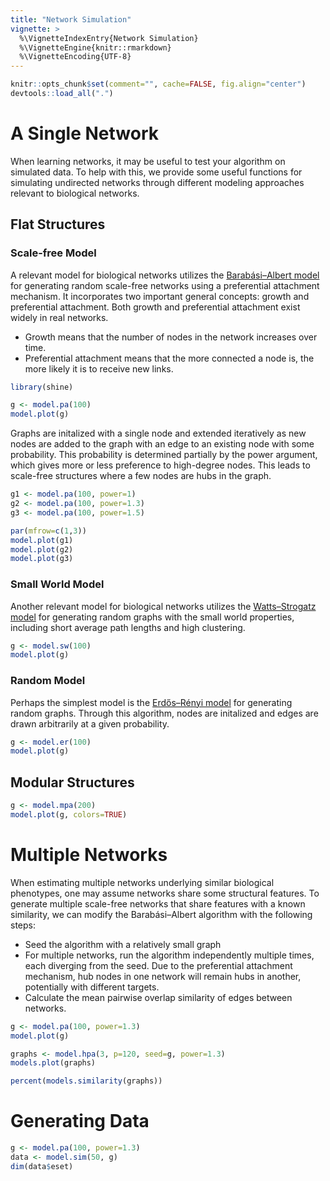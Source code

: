 ```yaml
---
title: "Network Simulation"
vignette: >
  %\VignetteIndexEntry{Network Simulation}
  %\VignetteEngine{knitr::rmarkdown}
  %\VignetteEncoding{UTF-8}
---
```


```r
knitr::opts_chunk$set(comment="", cache=FALSE, fig.align="center")
devtools::load_all(".")
```

# A Single Network

When learning networks, it may be useful to test your algorithm on simulated data. To help with this, we provide some useful functions for simulating undirected networks through different modeling approaches relevant to biological networks.

## Flat Structures

### Scale-free Model

A relevant model for biological networks utilizes the [Barabási–Albert model](https://en.wikipedia.org/wiki/Barab%C3%A1si%E2%80%93Albert_model) for generating random scale-free networks using a preferential attachment mechanism. It incorporates two important general concepts: growth and preferential attachment. Both growth and preferential attachment exist widely in real networks. 

- Growth means that the number of nodes in the network increases over time.  
- Preferential attachment means that the more connected a node is, the more likely it is to receive new links.  

```r
library(shine)
```

```r
g <- model.pa(100)
model.plot(g)
```

Graphs are initalized with a single node and extended iteratively as new nodes are added to the graph with an edge to an existing node with some probability. This probability is determined partially by the power argument, which gives more or less preference to high-degree nodes. This leads to scale-free structures where a few nodes are hubs in the graph.

```r
g1 <- model.pa(100, power=1)
g2 <- model.pa(100, power=1.3)
g3 <- model.pa(100, power=1.5)

par(mfrow=c(1,3))
model.plot(g1)
model.plot(g2)
model.plot(g3)
```

### Small World Model

Another relevant model for biological networks utilizes the [Watts–Strogatz model](https://en.wikipedia.org/wiki/Watts%E2%80%93Strogatz_model) for generating random graphs with the small world properties, including short average path lengths and high clustering.

```r
g <- model.sw(100)
model.plot(g)
```

### Random Model

Perhaps the simplest model is the [Erdős–Rényi model](https://en.wikipedia.org/wiki/Erd%C5%91s%E2%80%93R%C3%A9nyi_model) for generating random graphs. Through this algorithm, nodes are initalized and edges are drawn arbitrarily at a given probability.

```r
g <- model.er(100)
model.plot(g)
```

## Modular Structures

```r
g <- model.mpa(200)
model.plot(g, colors=TRUE)
```

# Multiple Networks

When estimating multiple networks underlying similar biological phenotypes, one may assume networks share some structural features. To generate multiple scale-free networks that share features with a known similarity, we can modify the Barabási–Albert algorithm with the following steps:
    
- Seed the algorithm with a relatively small graph  
- For multiple networks, run the algorithm independently multiple times, each diverging from the seed. Due to the preferential attachment mechanism, hub nodes in one network will remain hubs in another, potentially with different targets.  
- Calculate the mean pairwise overlap similarity of edges between networks.  

```r
g <- model.pa(100, power=1.3)
model.plot(g)
```

```r
graphs <- model.hpa(3, p=120, seed=g, power=1.3)
models.plot(graphs)
```

```r
percent(models.similarity(graphs))
```

# Generating Data

```r
g <- model.pa(100, power=1.3)
data <- model.sim(50, g)
dim(data$eset)
```